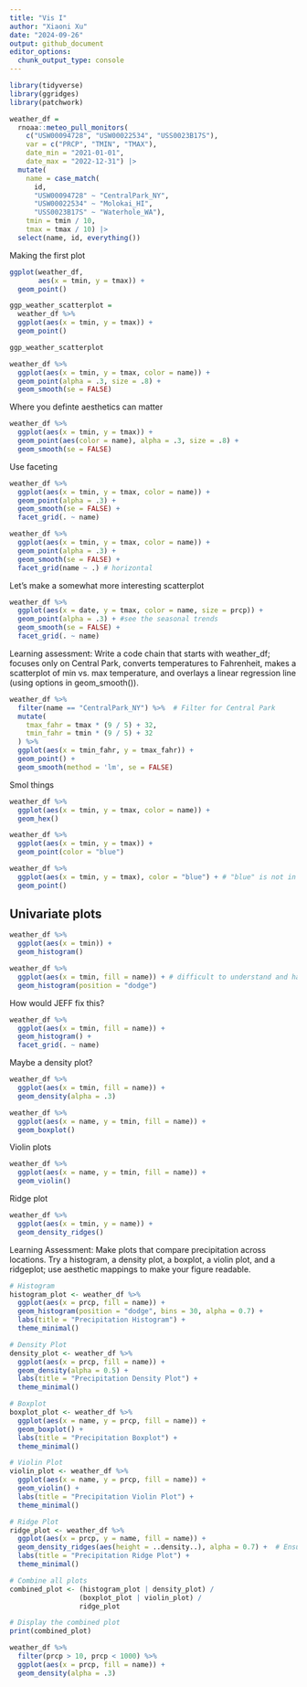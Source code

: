 ```yaml
---
title: "Vis I"
author: "Xiaoni Xu"
date: "2024-09-26"
output: github_document
editor_options: 
  chunk_output_type: console
---
```


```r
library(tidyverse)
library(ggridges)
library(patchwork)
```

```r
weather_df = 
  rnoaa::meteo_pull_monitors(
    c("USW00094728", "USW00022534", "USS0023B17S"),
    var = c("PRCP", "TMIN", "TMAX"), 
    date_min = "2021-01-01",
    date_max = "2022-12-31") |>
  mutate(
    name = case_match(
      id, 
      "USW00094728" ~ "CentralPark_NY", 
      "USW00022534" ~ "Molokai_HI",
      "USS0023B17S" ~ "Waterhole_WA"),
    tmin = tmin / 10,
    tmax = tmax / 10) |>
  select(name, id, everything())
```

Making the first plot

```r
ggplot(weather_df, 
       aes(x = tmin, y = tmax)) +
  geom_point()
```

```r
ggp_weather_scatterplot = 
  weather_df %>% 
  ggplot(aes(x = tmin, y = tmax)) +
  geom_point()

ggp_weather_scatterplot
```

```r
weather_df %>% 
  ggplot(aes(x = tmin, y = tmax, color = name)) +
  geom_point(alpha = .3, size = .8) + 
  geom_smooth(se = FALSE)
```

Where you definte aesthetics can matter

```r
weather_df %>% 
  ggplot(aes(x = tmin, y = tmax)) +
  geom_point(aes(color = name), alpha = .3, size = .8) + 
  geom_smooth(se = FALSE)
```

Use faceting
```r
weather_df %>% 
  ggplot(aes(x = tmin, y = tmax, color = name)) +
  geom_point(alpha = .3) +
  geom_smooth(se = FALSE) +
  facet_grid(. ~ name) 

weather_df %>% 
  ggplot(aes(x = tmin, y = tmax, color = name)) +
  geom_point(alpha = .3) +
  geom_smooth(se = FALSE) +
  facet_grid(name ~ .) # horizontal
```

Let's make a somewhat more interesting scatterplot

```r
weather_df %>% 
  ggplot(aes(x = date, y = tmax, color = name, size = prcp)) +
  geom_point(alpha = .3) + #see the seasonal trends
  geom_smooth(se = FALSE) +
  facet_grid(. ~ name)
```

Learning assessment: Write a code chain that starts with weather_df; focuses only on Central Park, converts temperatures to Fahrenheit, makes a scatterplot of min vs. max temperature, and overlays a linear regression line (using options in geom_smooth()).
```r
weather_df %>%
  filter(name == "CentralPark_NY") %>%  # Filter for Central Park
  mutate(
    tmax_fahr = tmax * (9 / 5) + 32,
    tmin_fahr = tmin * (9 / 5) + 32
  ) %>% 
  ggplot(aes(x = tmin_fahr, y = tmax_fahr)) +
  geom_point() +
  geom_smooth(method = 'lm', se = FALSE)
```

Smol things
```r
weather_df %>% 
  ggplot(aes(x = tmin, y = tmax, color = name)) +
  geom_hex()
```

```r
weather_df %>% 
  ggplot(aes(x = tmin, y = tmax)) +
  geom_point(color = "blue")

weather_df %>% 
  ggplot(aes(x = tmin, y = tmax), color = "blue") + # "blue" is not in the dataset
  geom_point()
```

## Univariate plots

```r
weather_df %>% 
  ggplot(aes(x = tmin)) +
  geom_histogram()
```

```r
weather_df %>% 
  ggplot(aes(x = tmin, fill = name)) + # difficult to understand and hard to read if use color = name, according to JEFF
  geom_histogram(position = "dodge")
```

How would JEFF fix this?

```r
weather_df %>% 
  ggplot(aes(x = tmin, fill = name)) +
  geom_histogram() +
  facet_grid(. ~ name)
```

Maybe a density plot?

```r
weather_df %>% 
  ggplot(aes(x = tmin, fill = name)) +
  geom_density(alpha = .3)
```

```r
weather_df %>% 
  ggplot(aes(x = name, y = tmin, fill = name)) +
  geom_boxplot()
```

Violin plots

```r
weather_df %>% 
  ggplot(aes(x = name, y = tmin, fill = name)) +
  geom_violin()
```

Ridge plot

```r
weather_df %>% 
  ggplot(aes(x = tmin, y = name)) +
  geom_density_ridges()
```

Learning Assessment: Make plots that compare precipitation across locations. Try a histogram, a density plot, a boxplot, a violin plot, and a ridgeplot; use aesthetic mappings to make your figure readable.

```r
# Histogram
histogram_plot <- weather_df %>%
  ggplot(aes(x = prcp, fill = name)) +
  geom_histogram(position = "dodge", bins = 30, alpha = 0.7) +
  labs(title = "Precipitation Histogram") +
  theme_minimal()

# Density Plot
density_plot <- weather_df %>%
  ggplot(aes(x = prcp, fill = name)) +
  geom_density(alpha = 0.5) +
  labs(title = "Precipitation Density Plot") +
  theme_minimal()

# Boxplot
boxplot_plot <- weather_df %>%
  ggplot(aes(x = name, y = prcp, fill = name)) +
  geom_boxplot() +
  labs(title = "Precipitation Boxplot") +
  theme_minimal()

# Violin Plot
violin_plot <- weather_df %>%
  ggplot(aes(x = name, y = prcp, fill = name)) +
  geom_violin() +
  labs(title = "Precipitation Violin Plot") +
  theme_minimal()

# Ridge Plot
ridge_plot <- weather_df %>%
  ggplot(aes(x = prcp, y = name, fill = name)) +
  geom_density_ridges(aes(height = ..density..), alpha = 0.7) +  # Ensure height aesthetic is specified
  labs(title = "Precipitation Ridge Plot") +
  theme_minimal()

# Combine all plots
combined_plot <- (histogram_plot | density_plot) / 
                 (boxplot_plot | violin_plot) / 
                 ridge_plot

# Display the combined plot
print(combined_plot)

weather_df %>%
  filter(prcp > 10, prcp < 1000) %>% 
  ggplot(aes(x = prcp, fill = name)) +
  geom_density(alpha = .3)
```




